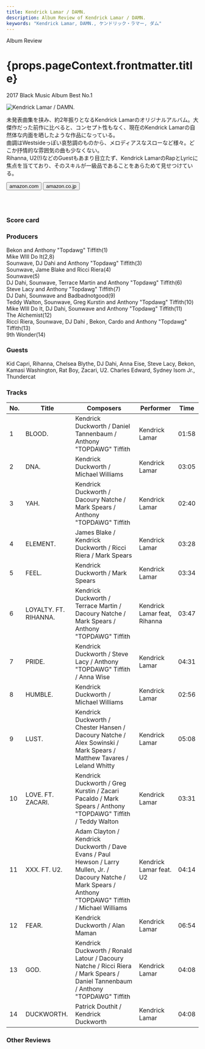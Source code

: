 ```yaml
---
title: Kendrick Lamar / DAMN.
description: Album Review of Kendrick Lamar / DAMN.
keywords: "Kendrick Lamar, DAMN., ケンドリック・ラマー, ダム"
---
```






<p className="largeP">Album Review</p>
<h1 className="h1--no--margin">{props.pageContext.frontmatter.title}</h1>
<p className="largeP">
  <Link to="/best50/2017/">2017 Black Music Album Best No.1</Link>
</p>

<Row  className="image-card-group">
	<Column colMd={"3"} colLg={"4"} noGutterMdLeft="">
       <ImageCard>

![Kendrick Lamar / DAMN.](../../images/cd/kendricklamar5L.jpg)

</ImageCard>
	</Column>
	<Column colMd={"4"} colLg={"8"} noGutterMdLeft="">
	<p>
	未発表曲集を挟み、約2年振りとなるKendrick Lamarのオリジナルアルバム。大傑作だった前作に比べると、コンセプト性もなく、現在のKendrick Lamarの自然体な内面を晒したような作品になっている。
	<br/>曲調はWestsideっぽい哀愁調のものから、メロディアスなスローなど様々。どこか抒情的な雰囲気の曲も少なくない。
	<br/>Rihanna, U2(!)などのGuestもあまり目立たず、Kendrick LamarのRapとLyricに焦点を当てており、そのスキルが一級品であることをあらためて見せつけている。
	</p>
	<div>
	  <Button className="button-right-mergin"  href="https://amzn.to/2C1mSwl" kind="primary" size="small" renderIcon={ArrowUpRight24}>
      amazon.com
    </Button>
    <Button className="button-right-mergin"  href="https://amzn.to/32hmDaU" kind="secondary" size="small" renderIcon={ArrowUpRight24}>
      amazon.co.jp
    </Button>
	</div>
	<a href="https://geo.music.apple.com/jp/album/damn/1440881047?mt=1&app=music&ls=1&at=11lcug" style="display:inline-block;overflow:hidden;background:url(https://linkmaker.itunes.apple.com/ja-jp/lockup.svg?releaseDate=2017-04-14&kind=album&bubble=apple_music&style=mono-black) no-repeat;width:180px;height:45px;"></a>
	<AdvJS2/>
	</Column>
</Row>
<Row >
	<Column colMd={"4"} colLg={"4"} noGutterMdLeft="">
<div>
  <h3>Score card</h3>
	<SliderJS1 value="1" />
  <SliderJS2 value="2" />
	<SliderJS3 value="2" />
  <SliderJS4 value="9" />
</div>
</Column>
<Column colMd={"8"} colLg={"8"} noGutterMdLeft="">
<div>
<h3>Producers</h3>
<p>
	Bekon and Anthony "Topdawg" Tiffith(1)
	<br/>Mike WIll Do It(2,8)
	<br/>Sounwave, DJ Dahi and Anthony "Topdawg" Tiffith(3)
	<br/>Sounwave, Jame Blake and Ricci Riera(4)
	<br/>Sounwave(5)
	<br/>DJ Dahi, Sounwave, Terrace Martin and Anthony "Topdawg" Tiffith(6)
	<br/>Steve Lacy and Anthony "Topdawg" Tiffith(7)
	<br/>DJ Dahi, Sounwave and Badbadnotgood(9)
	<br/>Teddy Walton, Sounwave, Greg Kurstin and Anthony "Topdawg" Tiffith(10)
	<br/>Mike WIll Do It, DJ Dahi, Sounwave and Anthony "Topdawg" Tiffith(11)
	<br/>The Alchemist(12)
	<br/>Ricci Riera, Sounwave, DJ Dahi , Bekon, Cardo and Anthony "Topdawg" Tiffith(13)
	<br/>9th Wonder(14)
</p>
<h3>Guests</h3>
<p>
	Kid Capri, Rihanna, Chelsea Blythe, DJ Dahi, Anna Eise, Steve Lacy, Bekon, Kamasi Washington, Rat Boy, Zacari, U2. Charles Edward, Sydney Isom Jr., Thundercat
</p>
</div>
</Column>
</Row>

<h3>Tracks</h3>

| No. | Title                 | Composers                                                                                                                                                      | Performer                    | Time  |
| --- | --------------------- | -------------------------------------------------------------------------------------------------------------------------------------------------------------- | ---------------------------- | ----- |
| 1   | BLOOD.                | Kendrick Duckworth / Daniel Tannenbaum / Anthony "TOPDAWG" Tiffith                                                                                             | Kendrick Lamar               | 01:58 |
| 2   | DNA.                  | Kendrick Duckworth / Michael Williams                                                                                                                          | Kendrick Lamar               | 03:05 |
| 3   | YAH.                  | Kendrick Duckworth / Dacoury Natche / Mark Spears / Anthony "TOPDAWG" Tiffith                                                                                  | Kendrick Lamar               | 02:40 |
| 4   | ELEMENT.              | James Blake / Kendrick Duckworth / Ricci Riera / Mark Spears                                                                                                   | Kendrick Lamar               | 03:28 |
| 5   | FEEL.                 | Kendrick Duckworth / Mark Spears                                                                                                                               | Kendrick Lamar               | 03:34 |
| 6   | LOYALTY. FT. RIHANNA. | Kendrick Duckworth / Terrace Martin / Dacoury Natche / Mark Spears / Anthony "TOPDAWG" Tiffith                                                                 | Kendrick Lamar feat, Rihanna | 03:47 |
| 7   | PRIDE.                | Kendrick Duckworth / Steve Lacy / Anthony "TOPDAWG" Tiffith / Anna Wise                                                                                        | Kendrick Lamar               | 04:31 |
| 8   | HUMBLE.               | Kendrick Duckworth / Michael Williams                                                                                                                          | Kendrick Lamar               | 02:56 |
| 9   | LUST.                 | Kendrick Duckworth / Chester Hansen / Dacoury Natche / Alex Sowinski / Mark Spears / Matthew Tavares / Leland Whitty                                           | Kendrick Lamar               | 05:08 |
| 10  | LOVE. FT. ZACARI.     | Kendrick Duckworth / Greg Kurstin / Zacari Pacaldo / Mark Spears / Anthony "TOPDAWG" Tiffith / Teddy Walton                                                    | Kendrick Lamar               | 03:31 |
| 11  | XXX. FT. U2.          | Adam Clayton / Kendrick Duckworth / Dave Evans / Paul Hewson / Larry Mullen, Jr. / Dacoury Natche / Mark Spears / Anthony "TOPDAWG" Tiffith / Michael Williams | Kendrick Lamar feat. U2      | 04:14 |
| 12  | FEAR.                 | Kendrick Duckworth / Alan Maman                                                                                                                                | Kendrick Lamar               | 06:54 |
| 13  | GOD.                  | Kendrick Duckworth / Ronald Latour / Dacoury Natche / Ricci Riera / Mark Spears / Daniel Tannenbaum / Anthony "TOPDAWG" Tiffith                                | Kendrick Lamar               | 04:08 |
| 14  | DUCKWORTH.            | Patrick Douthit / Kendrick Duckworth                                                                                                                           | Kendrick Lamar               | 04:08 |

<h3>Other Reviews</h3>

<Row>
  <Column colMd={3} colLg={3} noGutterMdLeft>
    <Review1 />
  </Column>
	<Column colMd={3} colLg={3} noGutterMdLeft>
    <Review2 />
  </Column>
</Row>

<Row>
  <Column colMd={3} colLg={3} noGutterMdLeft>
    <Review2_1 />
  </Column>
</Row>

<AdvJS3 />
